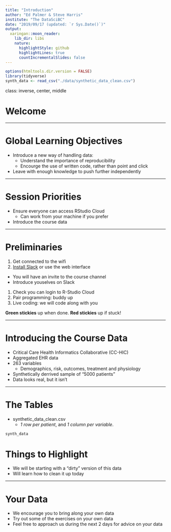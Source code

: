 ```yaml
---
title: "Introduction"
author: "Ed Palmer & Steve Harris"
institute: "The DataSciBC"
date: "2019/09/17 (updated: `r Sys.Date()`)"
output:
  xaringan::moon_reader:
    lib_dir: libs
    nature:
      highlightStyle: github
      highlightLines: true
      countIncrementalSlides: false
---
```


```r
options(htmltools.dir.version = FALSE)
library(tidyverse)
synth_data <- read_csv("./data/synthetic_data_clean.csv")
```

class: inverse, center, middle

# Welcome

---

# Global Learning Objectives

- Introduce a new way of handling data:
  - Understand the importance of reproducibility
  - Encourge the use of written code, rather than point and click
- Leave with enough knowledge to push further independently

---

# Session Priorities

- Ensure everyone can access RStudio Cloud
  - Can work from your machine if you prefer
- Introduce the course data

---

# Preliminaries

1. Get connected to the wifi
1. [Install Slack](https://slack.com/intl/en-gb/) or use the web interface
  - You will have an invite to the course channel
  - Introduce youselves on Slack
1. Check you can login to R-Studio Cloud
1. Pair programming: buddy up
1. Live coding: we will code along with you

**Green stickies** up when done. **Red stickies** up if stuck!

---

# Introducing the Course Data

- Critical Care Health Informatics Collaborative (CC-HIC)
- Aggregated EHR data
- 263 variables
  - Demographics, risk, outcomes, treatment and physiology
- Synthetically derrived sample of "5000 patients"
- Data looks real, but it isn't

---

# The Tables

- synthetic_data_clean.csv
  - *1 row per patient*, and *1 column per variable*.
  
```r
synth_data
```

# Things to Highlight

- We will be starting with a "dirty" version of this data
- Will learn how to clean it up today

---

# Your Data

- We encourage you to bring along your own data
- Try out some of the exercises on your own data
- Feel free to approach us during the next 2 days for advice on your data
